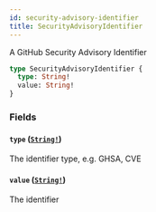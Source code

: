 ```yaml
---
id: security-advisory-identifier
title: SecurityAdvisoryIdentifier
---
```


A GitHub Security Advisory Identifier

```graphql
type SecurityAdvisoryIdentifier {
  type: String!
  value: String!
}
```

### Fields

#### `type` ([`String!`](/docs/api/scalars/string))

The identifier type, e.g. GHSA, CVE

#### `value` ([`String!`](/docs/api/scalars/string))

The identifier
